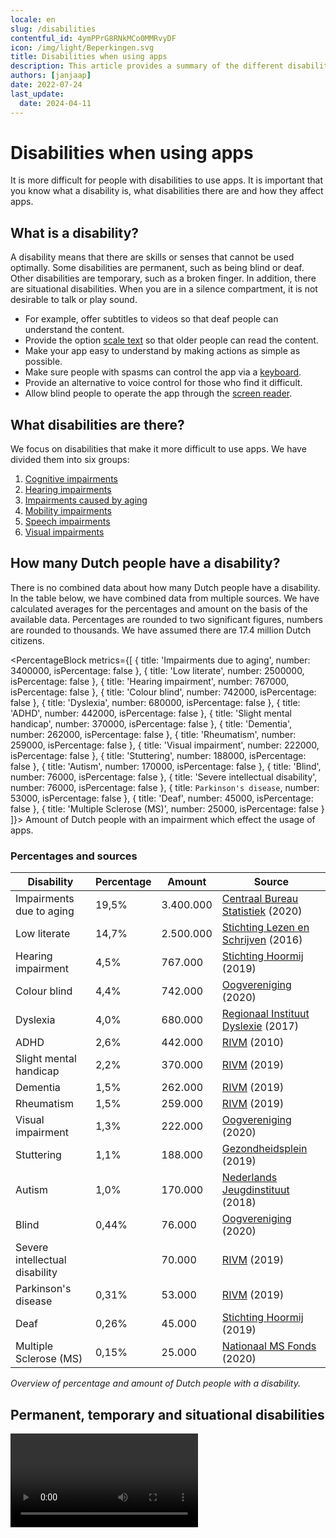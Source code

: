 ```yaml
---
locale: en
slug: /disabilities
contentful_id: 4ymPPrG8RNkMCo0MMRvyDF
icon: /img/light/Beperkingen.svg
title: Disabilities when using apps
description: This article provides a summary of the different disabilities. Here you can also find the number of Dutch people with a disability.
authors: [janjaap]
date: 2022-07-24
last_update:
  date: 2024-04-11
---
```


# Disabilities when using apps

It is more difficult for people with disabilities to use apps. It is important that you know what a disability is, what disabilities there are and how they affect apps.

## What is a disability?

A disability means that there are skills or senses that cannot be used optimally. Some disabilities are permanent, such as being blind or deaf. Other disabilities are temporary, such as a broken finger. In addition, there are situational disabilities. When you are in a silence compartment, it is not desirable to talk or play sound.

- For example, offer subtitles to videos so that deaf people can understand the content.
- Provide the option [scale text](/en/stats/font-size) so that older people can read the content.
- Make your app easy to understand by making actions as simple as possible.
- Make sure people with spasms can control the app via a [keyboard](/en/stats/keyboard-access).
- Provide an alternative to voice control for those who find it difficult.
- Allow blind people to operate the app through the [screen reader](/en/stats/screen-reader).

## What disabilities are there?

We focus on disabilities that make it more difficult to use apps. We have divided them into six groups:

1. [Cognitive impairments](/en/articles/disabilities/cognitive)
2. [Hearing impairments](/en/articles/disabilities/hearing)
3. [Impairments caused by aging](/en/articles/disabilities/aging)
4. [Mobility impairments](/en/articles/disabilities/mobility)
5. [Speech impairments](/en/articles/disabilities/speech)
6. [Visual impairments](/en/articles/disabilities/visual)

## How many Dutch people have a disability?

There is no combined data about how many Dutch people have a disability. In the table below, we have combined data from multiple sources. We have calculated averages for the percentages and amount on the basis of the available data. Percentages are rounded to two significant figures, numbers are rounded to thousands. We have assumed there are 17.4 million Dutch citizens.

<PercentageBlock
  metrics={[
    { title: 'Impairments due to aging', number: 3400000, isPercentage: false },
    { title: 'Low literate', number: 2500000, isPercentage: false },
    { title: 'Hearing impairment', number: 767000, isPercentage: false },
    { title: 'Colour blind', number: 742000, isPercentage: false },
    { title: 'Dyslexia', number: 680000, isPercentage: false },
    { title: 'ADHD', number: 442000, isPercentage: false },
    { title: 'Slight mental handicap', number: 370000, isPercentage: false },
    { title: 'Dementia', number: 262000, isPercentage: false },
    { title: 'Rheumatism', number: 259000, isPercentage: false },
    { title: 'Visual impairment', number: 222000, isPercentage: false },
    { title: 'Stuttering', number: 188000, isPercentage: false },
    { title: 'Autism', number: 170000, isPercentage: false },
    { title: 'Blind', number: 76000, isPercentage: false },
    { title: 'Severe intellectual disability', number: 76000, isPercentage: false },
    { title: `Parkinson's disease`, number: 53000, isPercentage: false },
    { title: 'Deaf', number: 45000, isPercentage: false },
    { title: 'Multiple Sclerose (MS)', number: 25000, isPercentage: false }
  ]}>
  Amount of Dutch people with an impairment which effect the usage of apps.
</PercentageBlock>

### Percentages and sources

| Disability | Percentage | Amount | Source |
| --- | --- | --- | --- |
| Impairments due to aging | 19,5% | 3.400.000 | [Centraal Bureau Statistiek](https://www.cbs.nl/nl-nl/visualisaties/dashboard-bevolking/leeftijd/ouderen) (2020) |
| Low literate | 14,7% | 2.500.000 | [Stichting Lezen en Schrijven](https://www.lezenenschrijven.nl/informatie-over-laaggeletterdheid-nederland) (2016) |
| Hearing impairment | 4,5% | 767.000 | [Stichting Hoormij](https://www.volksgezondheidenzorg.info/onderwerp/gehoorstoornissen/cijfers-context/huidige-situatie#node-prevalentie-slechthorendheid-huisartsenpraktijk) (2019) |
| Colour blind | 4,4% | 742.000 | [Oogvereniging](https://www.oogvereniging.nl/oogaandoeningen/oogaandoeningen-overzicht/kleurenblindheid/) (2020) |
| Dyslexia | 4,0% | 680.000 | [Regionaal Instituut Dyslexie](https://www.rid.nl/blog/cijfersdyslexie/) (2017) |
| ADHD | 2,6% | 442.000 | [RIVM](https://www.volksgezondheidenzorg.info/onderwerp/adhd/cijfers-context/huidige-situatie#node-prevalentie-van-adhd-bevolkingsonderzoek) (2010) |
| Slight mental handicap | 2,2% | 370.000 | [RIVM](https://www.scp.nl/publicaties/publicaties/2019/10/01/het-aantal-mensen-met-een-licht-verstandelijke-beperking-een-schatting) (2019) |
| Dementia | 1,5% | 262.000 | [RIVM](https://www.volksgezondheidenzorg.info/onderwerp/dementie/cijfers-context/huidige-situatie#node-aantal-personen-met-dementie-de-bevolking) (2019) |
| Rheumatism | 1,5% | 259.000 | [RIVM](https://www.volksgezondheidenzorg.info/onderwerp/reumato%C3%AFde-artritis-ra/cijfers-context/huidige-situatie#node-prevalentie-reumato%C3%AFde-artritis-huisartsenpraktijk) (2019) |
| Visual impairment | 1,3% | 222.000 | [Oogvereniging](https://www.oogvereniging.nl/oogaandoeningen/oogaandoeningen-overzicht/blind-doofblind-of-slechtziend/) (2020) |
| Stuttering | 1,1% | 188.000 | [Gezondheidsplein](https://www.gezondheidsplein.nl/aandoeningen/stotteren/item33459) (2019) |
| Autism | 1,0% | 170.000 | [Nederlands Jeugdinstituut](https://www.nji.nl/nl/Databank/Cijfers-over-Jeugd-en-Opvoeding/Cijfers-per-onderwerp/Autisme) (2018) |
| Blind | 0,44% | 76.000 | [Oogvereniging](https://www.oogvereniging.nl/oogaandoeningen/oogaandoeningen-overzicht/blind-doofblind-of-slechtziend/) (2020) |
| Severe intellectual disability |  | 70.000 | [RIVM](https://www.scp.nl/publicaties/publicaties/2019/10/01/het-aantal-mensen-met-een-licht-verstandelijke-beperking-een-schatting) (2019) |
| Parkinson's disease | 0,31% | 53.000 | [RIVM](https://www.volksgezondheidenzorg.info/onderwerp/ziekte-van-parkinson/cijfers-context/huidige-situatie#node-prevalentie-ziekte-van-parkinson-huisartsenpraktijk) (2019) |
| Deaf | 0,26% | 45.000 | [Stichting Hoormij](https://www.volksgezondheidenzorg.info/onderwerp/gehoorstoornissen/cijfers-context/huidige-situatie#node-prevalentie-slechthorendheid-huisartsenpraktijk) (2019) |
| Multiple Sclerose (MS) | 0,15% | 25.000 | [Nationaal MS Fonds](https://nationaalmsfonds.nl/onderzoek-wijst-uit-25-000-mensen-met-ms-in-nederland/) (2020) |

*Overview of percentage and amount of Dutch people with a disability.*

## Permanent, temporary and situational disabilities

<Video youTubeId="QcJhQnRyysM" title="Permanent, temporary, and situational disabilities - Accessibility on Google Play"/>
